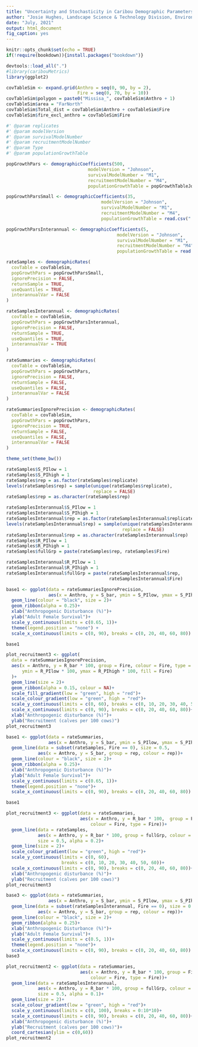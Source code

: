 ```yaml
---
title: "Uncertainty and Stochasticity in Caribou Demographic Parameters - DRAFT"
author: "Josie Hughes, Landscape Science & Technology Division, Environment & Climate Change Canada"
date: "July, 2021"
output: html_document
fig_caption: yes
---
```

  
```r
knitr::opts_chunk$set(echo = TRUE)
if(!require(bookdown)){install.packages("bookdown")}

devtools::load_all(".")
#library(caribouMetrics)
library(ggplot2)

covTableSim <- expand.grid(Anthro = seq(0, 90, by = 2), 
                           Fire = seq(0, 70, by = 10)) 
covTableSim$polygon = paste0("Missisa_", covTableSim$Anthro + 1)
covTableSim$area = "FarNorth"
covTableSim$Total_dist = covTableSim$Anthro + covTableSim$Fire
covTableSim$fire_excl_anthro = covTableSim$Fire
```


```r
#' @param replicates
#' @param modelVersion
#' @param survivalModelNumber
#' @param recruitmentModelNumber
#' @param Type
#' @param populationGrowthTable

popGrowthPars <- demographicCoefficients(500,
                               modelVersion = "Johnson",
                               survivalModelNumber = "M1",
                               recruitmentModelNumber = "M4",
                               populationGrowthTable = popGrowthTableJohnsonECCC)

popGrowthParsSmall <- demographicCoefficients(35,
                                    modelVersion = "Johnson",
                                    survivalModelNumber = "M1",
                                    recruitmentModelNumber = "M4",
                                    populationGrowthTable = read.csv("../data/populationGrowthTable.csv"))

popGrowthParsInterannual <- demographicCoefficients(5,
                                          modelVersion = "Johnson",
                                          survivalModelNumber = "M1",
                                          recruitmentModelNumber = "M4",
                                          populationGrowthTable = read.csv("../data/populationGrowthTable.csv"))
```

```r
rateSamples <- demographicRates(
  covTable = covTableSim,
  popGrowthPars = popGrowthParsSmall,
  ignorePrecision = FALSE,
  returnSample = TRUE,
  useQuantiles = TRUE,
  interannualVar = FALSE
)

rateSamplesInterannual <- demographicRates(
  covTable = covTableSim,
  popGrowthPars = popGrowthParsInterannual,
  ignorePrecision = FALSE,
  returnSample = TRUE,
  useQuantiles = TRUE,
  interannualVar = TRUE
)

rateSummaries <- demographicRates(
  covTable = covTableSim,
  popGrowthPars = popGrowthPars,
  ignorePrecision = FALSE,
  returnSample = FALSE,
  useQuantiles = FALSE,
  interannualVar = FALSE
)

rateSummariesIgnorePrecision <- demographicRates(
  covTable = covTableSim,
  popGrowthPars = popGrowthPars,
  ignorePrecision = TRUE,
  returnSample = FALSE,
  useQuantiles = FALSE,
  interannualVar = FALSE
)
```

```r
theme_set(theme_bw())

rateSamples$S_PIlow = 1
rateSamples$S_PIhigh = 1
rateSamples$rep = as.factor(rateSamples$replicate)
levels(rateSamples$rep) = sample(unique(rateSamples$replicate), 
                                 replace = FALSE)
rateSamples$rep = as.character(rateSamples$rep)

rateSamplesInterannual$S_PIlow = 1
rateSamplesInterannual$S_PIhigh = 1
rateSamplesInterannual$rep = as.factor(rateSamplesInterannual$replicate)
levels(rateSamplesInterannual$rep) = sample(unique(rateSamplesInterannual$replicate), 
                                            replace = FALSE)
rateSamplesInterannual$rep = as.character(rateSamplesInterannual$rep)
rateSamples$R_PIlow = 1
rateSamples$R_PIhigh = 1
rateSamples$fullGrp = paste(rateSamples$rep, rateSamples$Fire)

rateSamplesInterannual$R_PIlow = 1
rateSamplesInterannual$R_PIhigh = 1
rateSamplesInterannual$fullGrp = paste(rateSamplesInterannual$rep,
                                       rateSamplesInterannual$Fire)
```

```r

base1 <- ggplot(data = rateSummariesIgnorePrecision, 
                aes(x = Anthro, y = S_bar, ymin = S_PIlow, ymax = S_PIhigh))+
  geom_line(colour = "black", size = 2)+
  geom_ribbon(alpha = 0.25)+
  xlab("Anthropogenic Disturbance (%)")+
  ylab("Adult Female Survival")+
  scale_y_continuous(limits = c(0.65, 1))+
  theme(legend.position = "none") +
  scale_x_continuous(limits = c(0, 90), breaks = c(0, 20, 40, 60, 80))

base1

plot_recruitment3 <- ggplot(
  data = rateSummariesIgnorePrecision, 
  aes(x = Anthro, y = R_bar * 100, group = Fire, colour = Fire, type = Fire, 
      ymin = R_PIlow * 100, ymax = R_PIhigh * 100, fill = Fire)
  )+
  geom_line(size = 2)+
  geom_ribbon(alpha = 0.15, colour = NA)+
  scale_fill_gradient(low = "green", high = "red")+
  scale_colour_gradient(low = "green", high = "red")+
  scale_y_continuous(limits = c(0, 60), breaks = c(0, 10, 20, 30, 40, 50, 60))+
  scale_x_continuous(limits = c(0, 90), breaks = c(0, 20, 40, 60, 80))+
  xlab("Anthropogenic disturbance (%)")+
  ylab("Recruitment (calves per 100 cows)")
plot_recruitment3

```
```r

base1 <- ggplot(data = rateSummaries, 
                aes(x = Anthro, y = S_bar, ymin = S_PIlow, ymax = S_PIhigh))+
  geom_line(data = subset(rateSamples, Fire == 0), size = 0.5, 
            aes(x = Anthro, y = S_bar, group = rep, colour = rep))+
  geom_line(colour = "black", size = 2)+
  geom_ribbon(alpha = 0.25)+
  xlab("Anthropogenic Disturbance (%)")+
  ylab("Adult Female Survival")+
  scale_y_continuous(limits = c(0.65, 1))+
  theme(legend.position = "none")+
  scale_x_continuous(limits = c(0, 90), breaks = c(0, 20, 40, 60, 80))

base1

plot_recruitment3 <- ggplot(data = rateSummaries, 
                            aes(x = Anthro, y = R_bar * 100,  group = Fire,
                                colour = Fire, type = Fire))+
  geom_line(data = rateSamples,  
            aes(x = Anthro, y = R_bar * 100, group = fullGrp, colour = Fire),
            size = 0.5, alpha = 0.2)+
  geom_line(size = 2)+
  scale_colour_gradient(low = "green", high = "red")+
  scale_y_continuous(limits = c(0, 60),
                     breaks = c(0, 10, 20, 30, 40, 50, 60))+
  scale_x_continuous(limits = c(0, 90), breaks = c(0, 20, 40, 60, 80))+
  xlab("Anthropogenic disturbance (%)")+
  ylab("Recruitment (calves per 100 cows)")
plot_recruitment3

```

```r

base3 <- ggplot(data = rateSummaries, 
                aes(x = Anthro, y = S_bar, ymin = S_PIlow, ymax = S_PIhigh))+
  geom_line(data = subset(rateSamplesInterannual, Fire == 0), size = 0.5,
            aes(x = Anthro, y = S_bar, group = rep, colour = rep))+
  geom_line(colour = "black", size = 2)+
  geom_ribbon(alpha = 0.25)+
  xlab("Anthropogenic Disturbance (%)")+
  ylab("Adult Female Survival")+
  scale_y_continuous(limits = c(0.5, 1))+
  theme(legend.position = "none")+
  scale_x_continuous(limits = c(0, 90), breaks = c(0, 20, 40, 60, 80))
base3

plot_recruitment2 <- ggplot(data = rateSummaries, 
                            aes(x = Anthro, y = R_bar * 100, group = Fire,
                                colour = Fire, type = Fire))+
  geom_line(data = rateSamplesInterannual, 
            aes(x = Anthro, y = R_bar * 100, group = fullGrp, colour = Fire),
            size = 0.5, alpha = 0.1)+
  geom_line(size = 2)+
  scale_colour_gradient(low = "green", high = "red")+
  scale_y_continuous(limits = c(0, 100), breaks = 0:10*10)+
  scale_x_continuous(limits = c(0, 90), breaks = c(0, 20, 40, 60, 80))+
  xlab("Anthropogenic disturbance (%)")+
  ylab("Recruitment (calves per 100 cows)")+
  coord_cartesian(ylim = c(0,60))
plot_recruitment2

```
